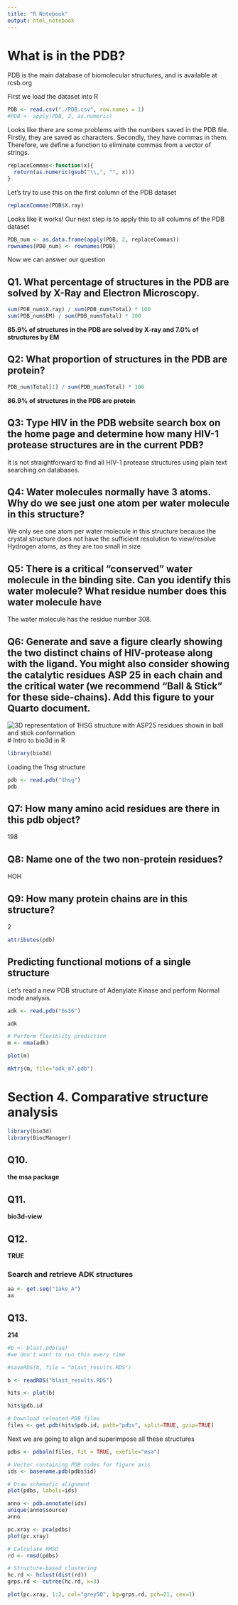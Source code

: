 ```yaml
---
title: "R Notebook"
output: html_notebook
---
```

# What is in the PDB?

PDB is the main database of biomolecular structures, and is available at rcsb.org 

First we load the dataset into R
```r
PDB <- read.csv("./PDB.csv", row.names = 1)
#PDB <- apply(PDB, 2, as.numeric)

```

Looks like there are some problems with the numbers saved in the PDB file. Firstly, they are saved as characters. Secondly, they have commas in them. Therefore, we define a function to eliminate commas from a vector of strings. 

```r
replaceCommas<-function(x){
  return(as.numeric(gsub("\\,", "", x)))
}
```

Let's try to use this on the first column of the PDB dataset

```r
replaceCommas(PDB$X.ray)
```
Looks like it works! Our next step is to apply this to all columns of the PDB dataset
```r
PDB_num <- as.data.frame(apply(PDB, 2, replaceCommas))
rownames(PDB_num) <- rownames(PDB)
```

Now we can answer our question

## Q1. What percentage of structures in the PDB are solved by X-Ray and Electron Microscopy.


```r
sum(PDB_num$X.ray) / sum(PDB_num$Total) * 100
sum(PDB_num$EM) / sum(PDB_num$Total) * 100

```
**85.9% of structures in the PDB are solved by X-ray and 7.0% of structures by EM**

## Q2: What proportion of structures in the PDB are protein?

```r
PDB_num$Total[1] / sum(PDB_num$Total) * 100
```
**86.9% of structures in the PDB are protein**

## Q3: Type HIV in the PDB website search box on the home page and determine how many HIV-1 protease structures are in the current PDB?

It is not straightforward to find all HIV-1 protease structures using plain text searching on databases.

## Q4: Water molecules normally have 3 atoms. Why do we see just one atom per water molecule in this structure?

We only see one atom per water molecule in this structure because the crystal structure does not have the sufficient resolution to view/resolve Hydrogen atoms, as they are too small in size. 

## Q5: There is a critical “conserved” water molecule in the binding site. Can you identify this water molecule? What residue number does this water molecule have

The water molecule has the residue number 308. 

## Q6: Generate and save a figure clearly showing the two distinct chains of HIV-protease along with the ligand. You might also consider showing the catalytic residues ASP 25 in each chain and the critical water (we recommend “Ball & Stick” for these side-chains). Add this figure to your Quarto document.

![3D representation of 1HSG structure with ASP25 residues shown in ball and stick conformation](1HSG.png)
# Intro to bio3d in R

```r
library(bio3d)
```
Loading the 1hsg structure
```r
pdb <- read.pdb("1hsg")
pdb
```
## Q7: How many amino acid residues are there in this pdb object? 
198

## Q8: Name one of the two non-protein residues? 
HOH

## Q9: How many protein chains are in this structure?
2

```r
attributes(pdb)
```
## Predicting functional motions of a single structure

Let’s read a new PDB structure of Adenylate Kinase and perform Normal mode analysis.

 
```r
adk <- read.pdb("6s36")

adk
```
```r
# Perform flexiblity prediction
m <- nma(adk)

plot(m)
```


```r
mktrj(m, file="adk_m7.pdb")

```

# Section 4. Comparative structure analysis

```r
library(bio3d)
library(BiocManager)
```

## Q10. 

**the msa package**

## Q11. 

**bio3d-view**

## Q12. 

**TRUE**

### Search and retrieve ADK structures

```r
aa <- get.seq("1ake_A")
aa

```
## Q13. 
**214**

```r
#b <- blast.pdb(aa)
#we don't want to run this every time

#saveRDS(b, file = "blast_results.RDS")
```

```r
b <- readRDS("blast_results.RDS")
```

```r
hits <- plot(b)
```
```r
hits$pdb.id
```

```r
# Download releated PDB files
files <- get.pdb(hits$pdb.id, path="pdbs", split=TRUE, gzip=TRUE)
```
Next we are going to align and superimpose all these structures
```r
pdbs <- pdbaln(files, fit = TRUE, exefile="msa")

```

```r
# Vector containing PDB codes for figure axis
ids <- basename.pdb(pdbs$id)

# Draw schematic alignment
plot(pdbs, labels=ids)
```
```r
anno <- pdb.annotate(ids)
unique(anno$source)
anno
```
```r
pc.xray <- pca(pdbs)
plot(pc.xray)
```

```r
# Calculate RMSD
rd <- rmsd(pdbs)

# Structure-based clustering
hc.rd <- hclust(dist(rd))
grps.rd <- cutree(hc.rd, k=3)

plot(pc.xray, 1:2, col="grey50", bg=grps.rd, pch=21, cex=1)

```
```r

```


